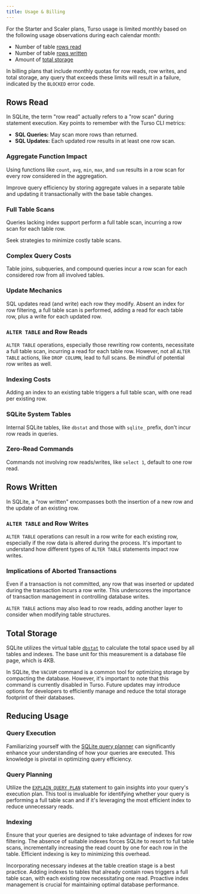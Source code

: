 ```yaml
---
title: Usage & Billing
---
```


For the Starter and Scaler plans, Turso usage is limited monthly based on the following usage observations during each calendar month:

- Number of table [rows read](#rows-read)
- Number of table [rows written](#rows-written)
- Amount of [total storage](#total-storage)

<Info>

In billing plans that include monthly quotas for row reads, row writes, and total storage, any query that exceeds these limits will result in a failure, indicated by the `BLOCKED` error code.

</Info>

## Rows Read

In SQLite, the term "row read" actually refers to a "row scan" during statement execution. Key points to remember with the Turso CLI metrics:

- **SQL Queries:** May scan more rows than returned.
- **SQL Updates:** Each updated row results in at least one row scan.

### Aggregate Function Impact

Using functions like `count`, `avg`, `min`, `max`, and `sum` results in a row scan for every row considered in the aggregation.

<Info>
  Improve query efficiency by storing aggregate values in a separate table and
  updating it transactionally with the base table changes.
</Info>

### Full Table Scans

Queries lacking index support perform a full table scan, incurring a row scan for each table row.

<Info>

Seek strategies to minimize costly table scans.

</Info>

### Complex Query Costs

Table joins, subqueries, and compound queries incur a row scan for each considered row from all involved tables.

### Update Mechanics

SQL updates read (and write) each row they modify. Absent an index for row filtering, a full table scan is performed, adding a read for each table row, plus a write for each updated row.

### `ALTER TABLE` and Row Reads

`ALTER TABLE` operations, especially those rewriting row contents, necessitate a full table scan, incurring a read for each table row. However, not all `ALTER TABLE` actions, like `DROP COLUMN`, lead to full scans. Be mindful of potential row writes as well.

### Indexing Costs

Adding an index to an existing table triggers a full table scan, with one read per existing row.

### SQLite System Tables

Internal SQLite tables, like `dbstat` and those with `sqlite_` prefix, don't incur row reads in queries.

### Zero-Read Commands

Commands not involving row reads/writes, like `select 1`, default to one row read.

## Rows Written

In SQLite, a "row written" encompasses both the insertion of a new row and the update of an existing row.

### `ALTER TABLE` and Row Writes

`ALTER TABLE` operations can result in a row write for each existing row, especially if the row data is altered during the process. It's important to understand how different types of `ALTER TABLE` statements impact row writes.

### Implications of Aborted Transactions

Even if a transaction is not committed, any row that was inserted or updated during the transaction incurs a row write. This underscores the importance of transaction management in controlling database writes.

<Note>

`ALTER TABLE` actions may also lead to row reads, adding another layer to consider when modifying table structures.

</Note>

## Total Storage

SQLite utilizes the virtual table [`dbstat`](https://www.sqlite.org/dbstat.html) to calculate the total space used by all tables and indexes. The base unit for this measurement is a database file page, which is 4KB.

<Note>

In SQLite, the `VACUUM` command is a common tool for optimizing storage by compacting the database. However, it's important to note that this command is currently disabled in Turso. Future updates may introduce options for developers to efficiently manage and reduce the total storage footprint of their databases.

</Note>

## Reducing Usage

### Query Execution

Familiarizing yourself with the [SQLite query planner](https://www.sqlite.org/queryplanner.html) can significantly enhance your understanding of how your queries are executed. This knowledge is pivotal in optimizing query efficiency.

### Query Planning

Utilize the [`EXPLAIN QUERY PLAN`](https://www.sqlite.org/eqp.html) statement to gain insights into your query's execution plan. This tool is invaluable for identifying whether your query is performing a full table scan and if it's leveraging the most efficient index to reduce unnecessary reads.

### Indexing

Ensure that your queries are designed to take advantage of indexes for row filtering. The absence of suitable indexes forces SQLite to resort to full table scans, incrementally increasing the read count by one for each row in the table. Efficient indexing is key to minimizing this overhead.

Incorporating necessary indexes at the table creation stage is a best practice. Adding indexes to tables that already contain rows triggers a full table scan, with each existing row necessitating one read. Proactive index management is crucial for maintaining optimal database performance.
